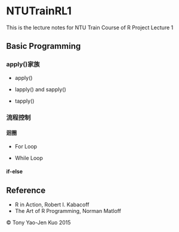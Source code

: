 # NTUTrainRL1
This is the lecture notes for NTU Train Course of R Project Lecture 1

## Basic Programming

### apply()家族

* apply()

* lapply() and sapply()

* tapply()

### 流程控制

#### 迴圈

* For Loop

* While Loop

#### if-else



## Reference
* R in Action, Robert I. Kabacoff
* The Art of R Programming, Norman Matloff

&copy; Tony Yao-Jen Kuo 2015